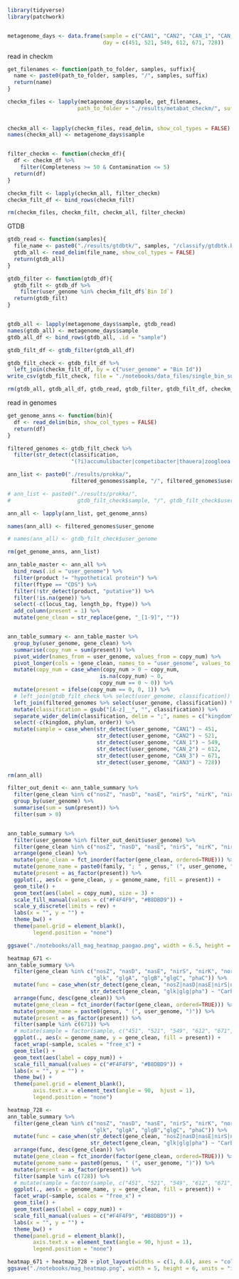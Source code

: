 ```r
library(tidyverse)
library(patchwork)


metagenome_days <- data.frame(sample = c("CAN1", "CAN2", "CAN_1", "CAN_2", "CAN_3", "CAN3"),
                              day = c(451, 521, 549, 612, 671, 728))
```

read in checkm
```r
get_filenames <- function(path_to_folder, samples, suffix){
  name <- paste0(path_to_folder, samples, "/", samples, suffix)
  return(name)
}

checkm_files <- lapply(metagenome_days$sample, get_filenames, 
                      path_to_folder = "./results/metabat_checkm/", suffix = "_checkm_output.txt")
  
  
checkm_all <- lapply(checkm_files, read_delim, show_col_types = FALSE)
names(checkm_all) <- metagenome_days$sample


filter_checkm <- function(checkm_df){
  df <- checkm_df %>%
    filter(Completeness >= 50 & Contamination <= 5)
  return(df)
}

checkm_filt <- lapply(checkm_all, filter_checkm)
checkm_filt_df <- bind_rows(checkm_filt)

rm(checkm_files, checkm_filt, checkm_all, filter_checkm)

```

GTDB
```r
gtdb_read <- function(samples){
  file_name <- paste0("./results/gtdbtk/", samples, "/classify/gtdbtk.bac120.summary.tsv")
  gtdb_all <- read_delim(file_name, show_col_types = FALSE)
  return(gtdb_all)
}

gtdb_filter <- function(gtdb_df){
  gtdb_filt <- gtdb_df %>%
    filter(user_genome %in% checkm_filt_df$`Bin Id`)
  return(gtdb_filt)
}


gtdb_all <- lapply(metagenome_days$sample, gtdb_read)
names(gtdb_all) <- metagenome_days$sample
gtdb_all_df <- bind_rows(gtdb_all, .id = "sample")

gtdb_filt_df <- gtdb_filter(gtdb_all_df)

gtdb_filt_check <- gtdb_filt_df %>%
  left_join(checkm_filt_df, by = c("user_genome" = "Bin Id"))
write_csv(gtdb_filt_check, file = "./notebooks/data_files/single_bin_summary.csv")

rm(gtdb_all, gtdb_all_df, gtdb_read, gtdb_filter, gtdb_filt_df, checkm_filt_df)

```


read in genomes
```r
get_genome_anns <- function(bin){
  df <- read_delim(bin, show_col_types = FALSE)
  return(df)
}

filtered_genomes <- gtdb_filt_check %>%
  filter(str_detect(classification,
                    "(?i)accumulibacter|competibacter|thauera|zoogloea|defluviicoccus|phosphoribacter|flavobacterium|azonexus|micropruina"))

ann_list <- paste0("./results/prokka/",
                    filtered_genomes$sample, "/", filtered_genomes$user_genome, "/", filtered_genomes$user_genome, ".tsv")

# ann_list <- paste0("./results/prokka/",
#                     gtdb_filt_check$sample, "/", gtdb_filt_check$user_genome, "/", gtdb_filt_check$user_genome, ".tsv")

ann_all <- lapply(ann_list, get_genome_anns)

names(ann_all) <- filtered_genomes$user_genome

# names(ann_all) <- gtdb_filt_check$user_genome

rm(get_genome_anns, ann_list)

```

```r

ann_table_master <- ann_all %>%
  bind_rows(.id = "user_genome") %>%
  filter(product != "hypothetical protein") %>%
  filter(ftype == "CDS") %>%
  filter(!str_detect(product, "putative")) %>%
  filter(!is.na(gene)) %>%
  select(-c(locus_tag, length_bp, ftype)) %>% 
  add_column(present = 1) %>%
  mutate(gene_clean = str_replace(gene, "_[1-9]", ""))


ann_table_summary <- ann_table_master %>%
  group_by(user_genome, gene_clean) %>%
  summarise(copy_num = sum(present)) %>%
  pivot_wider(names_from = user_genome, values_from = copy_num) %>%
  pivot_longer(cols = !gene_clean, names_to = "user_genome", values_to = "copy_num") %>%
  mutate(copy_num = case_when(copy_num > 0 ~ copy_num,
                             is.na(copy_num) ~ 0,
                             copy_num == 0 ~ 0)) %>%
  mutate(present = ifelse(copy_num == 0, 0, 1)) %>%
  # left_join(gtdb_filt_check %>% select(user_genome, classification)) %>%
  left_join(filtered_genomes %>% select(user_genome, classification)) %>%
  mutate(classification = gsub("[A-z]__", "", classification)) %>%
  separate_wider_delim(classification, delim = ";", names = c("kingdom", "phylum", "class", "order", "family", "genus", "species")) %>%
  select(-c(kingdom, phylum, order)) %>%
  mutate(sample = case_when(str_detect(user_genome, "CAN1") ~ 451,
                            str_detect(user_genome, "CAN2") ~ 521,
                            str_detect(user_genome, "CAN_1") ~ 549,
                            str_detect(user_genome, "CAN_2") ~ 612,
                            str_detect(user_genome, "CAN_3") ~ 671,
                            str_detect(user_genome, "CAN3") ~ 728)) 

rm(ann_all)

```




```r

filter_out_denit <- ann_table_summary %>%
  filter(gene_clean %in% c("nosZ", "nasD", "nasE", "nirS", "nirK", "nirB", "nirC", "norB", "norC")) %>%
  group_by(user_genome) %>%
  summarise(sum = sum(present)) %>%
  filter(sum > 0)


ann_table_summary %>%
  filter(user_genome %in% filter_out_denit$user_genome) %>%
  filter(gene_clean %in% c("nosZ", "nasD", "nasE", "nirS", "nirK", "nirB", "nirC", "norB", "norC")) %>%   
  arrange(gene_clean) %>%
  mutate(gene_clean = fct_inorder(factor(gene_clean, ordered=TRUE))) %>%
  mutate(genome_name = paste0(family, "; " , genus," (", user_genome, ")")) %>%
  mutate(present = as_factor(present)) %>%
  ggplot(., aes(x = gene_clean, y = genome_name, fill = present)) +
  geom_tile() +
  geom_text(aes(label = copy_num), size = 3) + 
  scale_fill_manual(values = c("#F4F4F9", "#B8DBD9")) +
  scale_y_discrete(limits = rev) + 
  labs(x = "", y = "") + 
  theme_bw() + 
  theme(panel.grid = element_blank(), 
        legend.position = "none")

ggsave("./notebooks/all_mag_heatmap_paogao.png", width = 6.5, height = 3.5, units = "in", dpi = 320)

```


```r

heatmap_671 <- 
ann_table_summary %>%
  filter(gene_clean %in% c("nosZ", "nasD", "nasE", "nirS", "nirK", "norB", "norC",
                           "glk", "glgA", "glgB","glgC", "phaC")) %>%
  mutate(func = case_when(str_detect(gene_clean, "nosZ|nasD|nasE|nirS|nirK|norB|norC") ~ "Denitrification",
                          str_detect(gene_clean, "glk|glg|pha") ~ "Carbon storage")) %>%
  arrange(func, desc(gene_clean)) %>%
  mutate(gene_clean = fct_inorder(factor(gene_clean, ordered=TRUE))) %>%
  mutate(genome_name = paste0(genus, " (", user_genome, ")")) %>%
  mutate(present = as_factor(present)) %>%
  filter(sample %in% c(671)) %>%
  # mutate(sample = factor(sample, c("451", "521", "549", "612", "671", "728"))) %>%
  ggplot(., aes(x = genome_name, y = gene_clean, fill = present)) +
  facet_wrap(~sample, scales = "free_x") + 
  geom_tile() +
  geom_text(aes(label = copy_num)) + 
  scale_fill_manual(values = c("#F4F4F9", "#B8DBD9")) +
  labs(x = "", y = "") + 
  theme_bw() + 
  theme(panel.grid = element_blank(), 
        axis.text.x = element_text(angle = 90,  hjust = 1),
        legend.position = "none")

heatmap_728 <- 
ann_table_summary %>%
  filter(gene_clean %in% c("nosZ", "nasD", "nasE", "nirS", "nirK", "norB", "norC",
                           "glk", "glgA", "glgB","glgC", "phaC")) %>%
  mutate(func = case_when(str_detect(gene_clean, "nosZ|nasD|nasE|nirS|nirK|norB|norC") ~ "Denitrification",
                          str_detect(gene_clean, "glk|glg|pha") ~ "Carbon storage")) %>%
  arrange(func, desc(gene_clean)) %>%
  mutate(gene_clean = fct_inorder(factor(gene_clean, ordered=TRUE))) %>%
  mutate(genome_name = paste0(genus, " (", user_genome, ")")) %>%
  mutate(present = as_factor(present)) %>%
  filter(sample %in% c(728)) %>%
  # mutate(sample = factor(sample, c("451", "521", "549", "612", "671", "728"))) %>%
  ggplot(., aes(x = genome_name, y = gene_clean, fill = present)) +
  facet_wrap(~sample, scales = "free_x") + 
  geom_tile() +
  geom_text(aes(label = copy_num)) + 
  scale_fill_manual(values = c("#F4F4F9", "#B8DBD9")) +
  labs(x = "", y = "") + 
  theme_bw() + 
  theme(panel.grid = element_blank(), 
        axis.text.x = element_text(angle = 90, hjust = 1),
        legend.position = "none")

heatmap_671 + heatmap_728 + plot_layout(widths = c(1, 0.6), axes = "collect")
ggsave("./notebooks/mag_heatmap.png", width = 5, height = 6, units = "in", dpi = 320)

```
